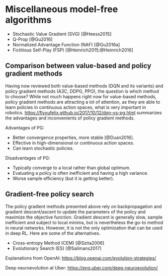 # Miscellaneous model-free algorithms

* Stochastic Value Gradient (SVG) [@Heess2015]
* Q-Prop [@Gu2016]
* Normalized Advantage Function (NAF) [@Gu2016a]
* Fictitious Self-Play (FSP) [@Heinrich2015;@Heinrich2016]


## Comparison between value-based and policy gradient methods

Having now reviewed both value-based methods (DQN and its variants) and policy gradient methods (A3C, DDPG, PPO), the question is which method to choose? While not much happens right now for value-based methods, policy gradient methods are attracting a lot of attention, as they are able to learn policies in continuous action spaces, what is very important in robotics.  <https://flyyufelix.github.io/2017/10/12/dqn-vs-pg.html> summarizes the advantages and inconvenients of policy gradient methods.

Advantages of PG:

* Better convergence properties, more stable [@Duan2016].
* Effective in high-dimensional or continuous action spaces.
* Can learn stochastic policies.

Disadvantages of PG:

* Typically converge to a local rather than global optimum.
* Evaluating a policy is often inefficient and having a high variance.
* Worse sample efficiency (but it is getting better).

## Gradient-free policy search

The policy gradient methods presented above rely on backpropagation and gradient descent/ascent to update the parameters of the policy and maximize the objective function. Gradient descent is generally slow, sample inefficient and subject to local minima, but is nevertheless the go-to method in neural networks. However, it is not the only optimization that can be used in deep RL. Here are some of the alternatives.

* Cross-entropy Method (CEM) [@Szita2006]
* Evolutionary Search (ES) [@Salimans2017]

Explanations from OpenAI: <https://blog.openai.com/evolution-strategies/>

Deep neuroevolution at Uber: <https://eng.uber.com/deep-neuroevolution/>
